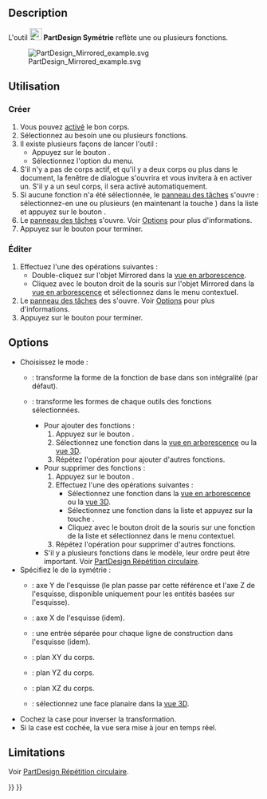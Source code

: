 <languages/>

{{Docnav/fr
|‎[[PartDesign_Thickness/fr|‎Évidement]]
|[[PartDesign_LinearPattern/fr|Répétition linéaire]]
|[[PartDesign_Workbench/fr|Atelier PartDesign]]
|IconL=PartDesign_Thickness.svg
|IconR=PartDesign_LinearPattern.svg
|IconC=Workbench_PartDesign.svg
}}

<div class="mw-translate-fuzzy">
{{GuiCommand/fr
|Name=PartDesign_Mirrored
|Name/fr=PartDesign Symétrie
|MenuLocation=PartDesign → Appliquer une transformation → Symétrie
|Workbenches=[[PartDesign_Workbench/fr|PartDesign]]
|SeeAlso=[[PartDesign_MultiTransform/fr|PartDesign Transformation multiple]]
}}
</div>

==Description==

L'outil [[Image:PartDesign_Mirrored.svg|24px]] '''PartDesign Symétrie''' reflète une ou plusieurs fonctions.

[[File:PartDesign Mirrored example.svg]]
<div class="mw-translate-fuzzy">
{{Caption|Une fonction poche créée à partir d'une esquisse contenant un cercle (A) est utilisée pour créer une fonction symétrie.<br>
L'axe vertical de l'esquisse (B) est utilisé pour définir le plan de symétrie.<br>
Le résultat (C) est illustré à droite.}}
</div> 

<span id="Usage"></span>
==Utilisation==

<span id="Create"></span>
===Créer===

<div class="mw-translate-fuzzy">
# Vous pouvez [[PartDesign_Body/fr#Statut_actif|activé]] le bon corps.
# Sélectionnez au besoin une ou plusieurs fonctions.
# Il existe plusieurs façons de lancer l'outil :
#* Appuyez sur le bouton {{Button|[[Image:PartDesign_Mirrored.svg|16px]] [[PartDesign_Mirrored/fr|Symétrie]]}}.
#* Sélectionnez l'option {{MenuCommand|PartDesign → Appliquer une transformation → [[Image:PartDesign_Mirrored.svg|16px]] Symétrie}} du menu.
# S'il n'y a pas de corps actif, et qu'il y a deux corps ou plus dans le document, la fenêtre de dialogue {{MenuCommand|Corps actif requis}} s'ouvrira et vous invitera à en activer un. S'il y a un seul corps, il sera activé automatiquement.
# Si aucune fonction n'a été sélectionnée, le [[Task_panel/fr|panneau des tâches]] {{MenuCommand|Sélectionner une fonction}} s'ouvre : sélectionnez-en une ou plusieurs (en maintenant la touche {{KEY|Ctrl}}) dans la liste et appuyez sur le bouton {{Button|OK}}.
# Le [[Task_panel/fr|panneau des tâches]] {{MenuCommand|Paramètres de la symétrie}} s'ouvre. Voir [[#Options|Options]] pour plus d'informations.
# Appuyez sur le bouton {{Button|OK}} pour terminer.
</div>

<span id="Edit"></span>
=== Éditer ===

<div class="mw-translate-fuzzy">
# Effectuez l'une des opérations suivantes :
#* Double-cliquez sur l'objet Mirrored dans la [[Tree_view/fr|vue en arborescence]].
#* Cliquez avec le bouton droit de la souris sur l'objet Mirrored dans la [[Tree_view/fr|vue en arborescence]] et sélectionnez {{MenuCommand|Modifier la symétrie}} dans le menu contextuel.
# Le [[Task_panel/fr|panneau des tâches]] des {{MenuCommand|Paramètres de la symétrie}} s'ouvre. Voir [[#Options|Options]] pour plus d'informations.
# Appuyez sur le bouton {{Button|OK}} pour terminer.
</div>

<span id="Options"></span>
== Options==

* Choisissez le mode :
** {{MenuCommand|Transformer le corps}} : transforme la forme de la fonction de base dans son intégralité (par défaut). {{Version/fr|1.0}}
** {{MenuCommand|Transformer les formes des outils}} : transforme les formes de chaque outils des fonctions sélectionnées.
*** Pour ajouter des fonctions :
***# Appuyez sur le bouton {{Button|Ajouter une fonction}}.
***# Sélectionnez une fonction dans la [[Tree_view/fr|vue en arborescence]] ou la [[3D_view/fr|vue 3D]].
***# Répétez l'opération pour ajouter d'autres fonctions.
*** Pour supprimer des fonctions :
***# Appuyez sur le bouton {{Button|Supprimer une fonction}}.
***# Effectuez l'une des opérations suivantes :
***#* Sélectionnez une fonction dans la [[Tree_view/fr|vue en arborescence]] ou la [[3D_view/fr|vue 3D]].
***#* Sélectionnez une fonction dans la liste et appuyez sur la touche {{KEY|Suppr}}.
***#* Cliquez avec le bouton droit de la souris sur une fonction de la liste et sélectionnez {{MenuCommand|Supprimer}} dans le menu contextuel.
***# Répétez l'opération pour supprimer d'autres fonctions.
*** S'il y a plusieurs fonctions dans le modèle, leur ordre peut être important. Voir [[PartDesign_PolarPattern/fr#Organiser_les_fonctions|PartDesign Répétition circulaire]].
* Spécifiez le {{MenuCommand|Plan}} de la symétrie :
** {{MenuCommand|Axe vertical de l'esquisse}} : axe Y de l'esquisse (le plan passe par cette référence et l'axe Z de l'esquisse, disponible uniquement pour les entités basées sur l'esquisse).
** {{MenuCommand|Axe horizontal de l'esquisse}} : axe X de l'esquisse (idem).
** {{MenuCommand|Ligne de construction #}} : une entrée séparée pour chaque ligne de construction dans l'esquisse (idem).
** {{MenuCommand|Plan XY}} : plan XY du corps.
** {{MenuCommand|Plan YZ}} : plan YZ du corps.
** {{MenuCommand|Plan XZ}} : plan XZ du corps.
** {{MenuCommand|Sélectionner une référence...}} : sélectionnez une face planaire dans la [[3D_view/fr|vue 3D]].
* Cochez la case {{MenuCommand|Inverser la direction}} pour inverser la transformation.
* Si la case {{MenuCommand|Mettre à jour la vue}} est cochée, la vue sera mise à jour en temps réel.

==Limitations==

Voir [[PartDesign_PolarPattern/fr#Limitations|PartDesign Répétition circulaire]].


{{Docnav/fr
|‎[[PartDesign_Thickness/fr|‎Évidement]]
|[[PartDesign_LinearPattern/fr|Répétition linéaire]]
|[[PartDesign_Workbench/fr|Atelier PartDesign]]
|IconL=PartDesign_Thickness.svg
|IconR=PartDesign_LinearPattern.svg
|IconC=Workbench_PartDesign.svg
}}

{{PartDesign Tools navi{{#translation:}}}}
{{Userdocnavi{{#translation:}}}}